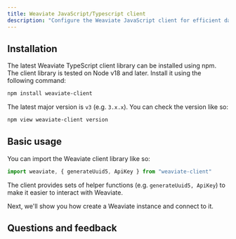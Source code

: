 ```yaml
---
title: Weaviate JavaScript/Typescript client
description: "Configure the Weaviate JavaScript client for efficient data access and management."
---
```


## <i class="fa-solid fa-code"></i> Installation

The latest Weaviate TypeScript client library can be installed using npm. The client library is tested on Node v18 and later. Install it using the following command:

```bash
npm install weaviate-client
```

The latest major version is `v3` (e.g. `3.x.x`). You can check the version like so:

```bash
npm view weaviate-client version
```

## <i class="fa-solid fa-code"></i> Basic usage

You can import the Weaviate client library like so:

```typescript
import weaviate, { generateUuid5, ApiKey } from "weaviate-client"
```

The client provides sets of helper functions (e.g. `generateUuid5, ApiKey`) to make it easier to interact with Weaviate.

Next, we'll show you how create a Weaviate instance and connect to it.

## Questions and feedback


<DocsFeedback/>

